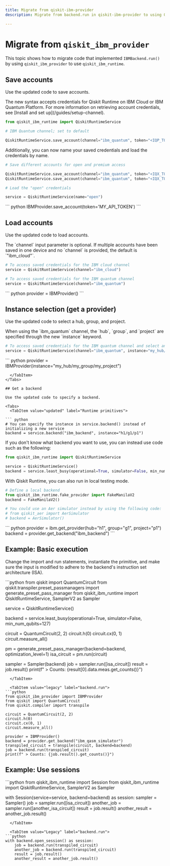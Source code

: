 ```yaml
---
title: Migrate from qiskit-ibm-provider
description: Migrate from backend.run in qiskit-ibm-provider to using Qiskit Runtime primitives

---
```


# Migrate from `qiskit_ibm_provider`

This topic shows how to migrate code that implemented `IBMBackend.run()`
by using `qiskit_ibm_provider` to use `qiskit_ibm_runtime`.

## Save accounts

Use the updated code to save accounts.

<Tabs>
  <TabItem value="updated" label="Runtime primitives">
The new syntax accepts credentials for
Qiskit Runtime on IBM Cloud or IBM Quantum Platform. For more
information on retrieving account credentials, see [Install and set up](/guides/setup-channel).

``` python
from qiskit_ibm_runtime import QiskitRuntimeService

# IBM Quantum channel; set to default

QiskitRuntimeService.save_account(channel="ibm_quantum", token="<IQP_TOKEN>", overwrite=True, set_as_default=True)
```

Additionally, you can now name your saved credentials and load the credentials by name.


``` python
# Save different accounts for open and premium access

QiskitRuntimeService.save_account(channel="ibm_quantum", token="<IQX_TOKEN>", instance="h1/g1/p1", name="premium")
QiskitRuntimeService.save_account(channel="ibm_quantum", token="<IQX_TOKEN>", instance="h2/g2/p2", name="open")

# Load the "open" credentials

service = QiskitRuntimeService(name="open")
```
  </TabItem>

  <TabItem value="legacy" label="backend.run">
``` python
IBMProvider.save_account(token='MY_API_TOKEN')
```
  </TabItem>
</Tabs>


## Load accounts

Use the updated code to load accounts.

<Tabs>
  <TabItem value="updated" label="Runtime primitives">
The `channel` input parameter is
optional. If multiple accounts have been saved in one device and no
`channel` is provided, the default is `"ibm_cloud"`.

``` python
# To access saved credentials for the IBM cloud channel
service = QiskitRuntimeService(channel="ibm_cloud")

# To access saved credentials for the IBM quantum channel
service = QiskitRuntimeService(channel="ibm_quantum")
```
  </TabItem>

  <TabItem value="legacy" label="backend.run">
``` python
provider = IBMProvider()
```
  </TabItem>
</Tabs>


## Instance selection (get a provider)

Use the updated code to select a hub, group, and project.

<Tabs>
  <TabItem value="updated" label="Runtime primitives">
When using the `ibm_quantum` channel,
the `hub`, `group`, and `project` are specified through the new
`instance` keyword.

``` python
# To access saved credentials for the IBM quantum channel and select an instance
service = QiskitRuntimeService(channel="ibm_quantum", instance="my_hub/my_group/my_project")
```
  </TabItem>

  <TabItem value="legacy" label="backend.run">
``` python
provider = IBMProvider(instance="my_hub/my_group/my_project")

```
  </TabItem>
</Tabs>

## Get a backend

Use the updated code to specify a backend.

<Tabs>
  <TabItem value="updated" label="Runtime primitives">

``` python
# You can specify the instance in service.backend() instead of initializing a new service
backend = service.backend("ibm_backend", instance="h1/g1/p1")
```
If you don't know what backend you want to use, you can instead use code such as the following:

```python
from qiskit_ibm_runtime import QiskitRuntimeService

service = QiskitRuntimeService()
backend = service.least_busy(operational=True, simulator=False, min_num_qubits=<num_qubits>)
```

With Qiskit Runtime, you can also run in local testing mode.

```python
# Define a local backend
from qiskit_ibm_runtime.fake_provider import FakeManilaV2
backend = FakeManilaV2()

# You could use an Aer simulator instead by using the following code:
# from qiskit_aer import AerSimulator
# backend = AerSimulator()
```
  </TabItem>

  <TabItem value="legacy" label="backend.run">
``` python
provider = ibm.get_provider(hub="h1", group="g1", project="p1")
backend = provider.get_backend("ibm_backend")
```
  </TabItem>
</Tabs>


## Example: Basic execution

Change the import and run statements, instantiate the primitive, and make sure the input is modified to adhere to the backend's instruction set architecture (ISA).

<Tabs>
  <TabItem value="updated" label="Qiskit Runtime">
```python
from qiskit import QuantumCircuit
from qiskit.transpiler.preset_passmanagers import generate_preset_pass_manager
from qiskit_ibm_runtime import QiskitRuntimeService, SamplerV2 as Sampler

service = QiskitRuntimeService()

backend = service.least_busy(operational=True, simulator=False, min_num_qubits=127)

circuit = QuantumCircuit(2, 2)
circuit.h(0)
circuit.cx(0, 1)
circuit.measure_all()

pm = generate_preset_pass_manager(backend=backend, optimization_level=1)
isa_circuit = pm.run(circuit)

sampler = Sampler(backend)
job = sampler.run([isa_circuit])
result = job.result()
print(f" > Counts: {result[0].data.meas.get_counts()}")
```
  </TabItem>

  <TabItem value="legacy" label="backend.run">
```python
from qiskit_ibm_provider import IBMProvider
from qiskit import QuantumCircuit
from qiskit.compiler import transpile

circuit = QuantumCircuit(2, 2)
circuit.h(0)
circuit.cx(0, 1)
circuit.measure_all()

provider = IBMProvider()
backend = provider.get_backend("ibm_qasm_simulator")
transpiled_circuit = transpile(circuit, backend=backend)
job = backend.run(transpiled_circuit)
print(f" > Counts: {job.result().get_counts()}")
```
  </TabItem>

</Tabs>


## Example: Use sessions

<Tabs>
  <TabItem value="Updated" label="Runtime primitives">
```python
from qiskit_ibm_runtime import Session
from qiskit_ibm_runtime import QiskitRuntimeService, SamplerV2 as Sampler

with Session(service=service, backend=backend) as session:
    sampler = Sampler()
    job = sampler.run([isa_circuit])
    another_job = sampler.run([another_isa_circuit])
    result = job.result()
    another_result = another_job.result()
```
  </TabItem>

  <TabItem value="Legacy" label="backend.run">
```python
with backend.open_session() as session:
    job = backend.run(transpiled_circuit)
    another_job = backend.run(transpiled_circuit)
    result = job.result()
    another_result = another_job.result()
```
  </TabItem>
</Tabs>